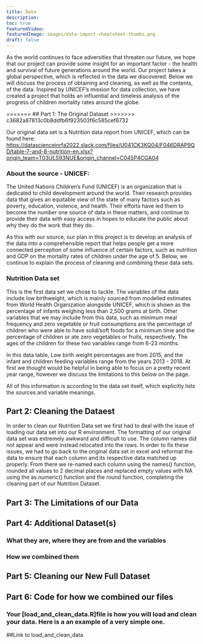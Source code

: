 ```yaml
---
title: Data
description:
toc: true
featuredVideo:
featuredImage: images/data-import-cheatsheet-thumbs.png
draft: false
---
```




As the world continues to face adversities that threaten our future, we hope that our project can provide some insight for an important factor - the health and survival of future generations around the world. Our project takes a global perspective, which is reflected in the data we discovered. Below we will discuss the process of obtaining and cleaning, as well as the contents, of the data. Inspired by UNICEF's mission for data collection, we have created a project that holds an influential and timeless analysis of the progress of children mortality rates around the globe.

=======
## Part 1: The Original Dataset
>>>>>>> c3682a87813c0b8ddfb6f923503f6c585cef6732

Our original data set is a Nutrition data report from UNICEF, which can be found here: <https://datascienceinrfa2022.slack.com/files/U041CK3KQ04/F046DRAP9QD/table-7-and-8-nutrition-en.xlsx?origin_team=T03ULS93NUE&origin_channel=C045P4CGA04>

### About the source - UNICEF:

The United Nations Children's Fund (UNICEF) is an organization that is dedicated to child development around the world. Their research provides data that gives an equitable view of the state of many factors such as poverty, education, violence, and health. Their efforts have led them to become the number one source of data in these matters, and continue to provide their data with easy access in hopes to educate the public about why they do the work that they do.

As this with our source, our plan in this project is to develop an analysis of the data into a comprehensible report that helps people get a more connected perception of some influence of certain factors, such as nutrition and GDP on the mortality rates of children under the age of 5. Below, we continue to explain the process of cleaning and combining these data sets.

### Nutrition Data set

This is the first data set we chose to tackle. The variables of the data include low birthweight, which is mainly sourced from modelled estimates from World Health Organization alongside UNICEF, which is shown as the percentage of infants weighing less than 2,500 grams at birth. Other variables that we may include from this data, such as minimum meal frequency and zero vegetable or fruit consumptions are the percentage of children who were able to have solid/soft foods for a minimum time and the percentage of children or ate zero vegetables or fruits, respectively. The ages of the children for these two variables range from 6-23 months.

In this data table, Low birth weight percentages are from 2015, and the infant and children feeding variables range from the years 2013 - 2018. At first we thought would be helpful in being able to focus on a pretty recent year range, however we discuss the limitations to this below on the page.

All of this information is according to the data set itself, which explicitly lists the sources and variable meanings.

## Part 2: Cleaning the Dataest

In order to clean our Nutrition Data set we first had to deal with the issue of loading our data set into our R environment. The formatting of our original data set was extremely awkward and difficult to use. The column names did not appear and were instead relocated into the rows. In order to fix these issues, we had to go back to the original data set in excel and reformat the data to ensure that each column and its respective data matched up properly. From there we re-named each column using the names() function, rounded all values to 2 decimal places and replaced empty values with NA using the as.numeric() function and the round function, completing the cleaning part of our Nutrition Dataset.

## Part 3: The Limitations of our Data

## Part 4: Additional Dataset(s)

### What they are, where they are from and the variables

### How we combined them

## Part 5: Cleaning our New Full Dataset

## Part 6: Code for how we combined our files

### Your [load_and_clean_data.R]file is how you will load and clean your data. Here is a an example of a very simple one.

##Link to load_and_clean_data
